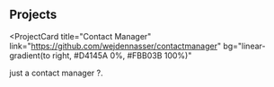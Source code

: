 ## Projects

<ProjectCard
  title="Contact Manager"
  link="https://github.com/wejdennasser/contactmanager"
  bg="linear-gradient(to right, #D4145A 0%, #FBB03B 100%)"
>
  just a contact manager ?.
</ProjectCard>
